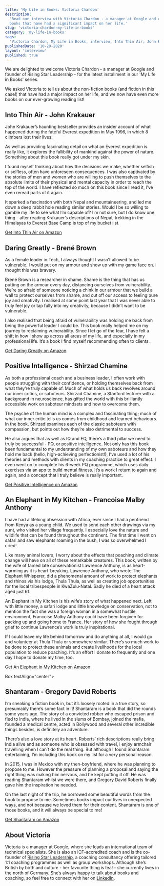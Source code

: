 ```yaml
---
title: 'My Life in Books: Victoria Chardon'
description:
  'Read our interview with Victoria Chardon - a manager at Google and co-founder of Rising Star Leadership - in which she shares five 
  books that have had a significant impact on her life.'
slug: 'victoria-chardon-my-life-in-books'
category: 'my-life-in-books'
tags:
  'Victoria Chardon, My Life in Books, interview, Into Thin Air, John Krakauer, Daring Greatly, Brene Brown, Positive Intelligence, Shirzad Chamine, An Elephant in My Kitchen, Francoise Malby Anthony, Shantaram, Gregory David Roberts'
publishedDate: '10-29-2020'
layout: 'interview'
published: true
---
```



<p style={{ fontSize: '20px' }}>
We are delighted to welcome Victoria Chardon - a manager at Google and founder of Rising Star Leadership - for the latest installment in our 'My Life in Books' series. 

We asked Victoria to tell us about the non-fiction books (and fiction in this case!) that have had a major impact on her life, and we now have even more books on our ever-growing reading list! 
</p>

<Box textAlign="center">
  <h2>Into Thin Air - John Krakauer</h2>
</Box>

<ImageFlexCenter
  src="book-summaries/john-krakauer-into-thin-air"
  altText="Into Thin Air - John Krakauer"
  width={266}
  height={400}
/>

John Krakauer’s haunting bestseller provides an insider account of what happened during the fateful Everest expedition in May 1996, in which 8 climbers lost their lives.

As well as providing fascinating detail on what an Everest expedition is really like, it explores the fallibility of mankind against the power of nature.  Something about this book really got under my skin.

I found myself thinking about how the decisions we make, whether selfish or selfless, often have unforeseen consequences.  I was also captivated by the stories of men and women who are willing to push themselves to the absolute limits of their physical and mental capacity in order to reach the top of the world.  I have reflected so much on this book since I read it, I’ve even reread parts of it again.

It sparked a fascination with both Nepal and mountaineering, and led me down a deep rabbit hole reading similar stories. Would I be so willing to gamble my life to see what I’m capable of?  I’m not sure, but I do know one thing - after reading Krakauer’s descriptions of Nepal, trekking in the Himalayas to Everest Base Camp is top of my bucket list.

[Get Into Thin Air on Amazon](https://www.amazon.com/Into-Thin-Air-Personal-Disaster/dp/0385494785/ref=as_li_ss_tl?dchild=1&keywords=into+thin+air+-+jon+krakauer&qid=1603977477&sr=8-1&linkCode=ll1&tag=paperbacktrav-20&linkId=ff9cf3e05575657f5bbab1e41733039e&language=en_US)

<Box textAlign="center">
  <h2>Daring Greatly - Brené Brown</h2>
</Box>

<ImageFlexCenter
  src="book-summaries/brene-brown-daring-greatly"
  altText="Daring Greatly - Brené Brown"
  width={266}
  height={400}
/>

As a female leader in Tech, I always thought I wasn’t allowed to be vulnerable.  I would put on my armour and show up with my game face on.  I thought this was bravery. 

Brené Brown is a researcher in shame.  Shame is the thing that has us putting on the armour every day, distancing ourselves from vulnerability.  We’re so afraid of someone noticing a chink in our armour that we build a wall to protect ourselves from shame, and cut off our access to feeling pure joy and creativity.  I realised at some point last year that I was never able to truly feel joy or tap fully into my creativity, because I didn’t want to be vulnerable.

I also realised that being afraid of vulnerability was holding me back from being the powerful leader I could be.  This book really helped me on my journey to reclaiming vulnerability.  Since I let go of the fear, I have felt a shift in how I show up across all areas of my life, and especially in my professional life.  It’s a book I find myself recommending often to clients.

[Get Daring Greatly on Amazon](https://www.amazon.com/Daring-Greatly-Courage-Vulnerable-Transforms/dp/1592408419/ref=as_li_ss_tl?dchild=1&keywords=Daring+Greatly+-+Bren%C3%A9+Brown&qid=1603977549&sr=8-1&linkCode=ll1&tag=paperbacktrav-20&linkId=5a43179d93aa58a52b79c7cdd046a1e8&language=en_US)

<Box textAlign="center">
  <h2>Positive Intelligence - Shirzad Chamine</h2>
</Box>

<ImageFlexCenter
  src="book-summaries/shirzad-chamine-positive-intelligence"
  altText="Positive Intelligence - Shirzad Chamine"
  width={266}
  height={400}
/>

As both a professional coach and a business leader, I often work with people struggling with their confidence, or holding themselves back from what they’re truly capable of.  Much of what holds us back revolves around our inner critics, or saboteurs.  Shirzad Chamine, a Stanford lecturer with a background in neuroscience, has gifted the world with this brilliantly accessible work on saboteur mindsets and how to overcome them.

The psyche of the human mind is a complex and fascinating thing; much of what our inner critic tells us comes from childhood and learned behaviours.  In the book, Shirzad examines each of the classic saboteurs with compassion, but points out how they’re also detrimental to success.

He also argues that as well as IQ and EQ, there’s a third pillar we need to truly be successful - PQ, or positive intelligence.  Not only has this book been fundamental to my understanding of my own saboteurs and how they hold me back (hello, high-achieving perfectionist!), I’ve used a lot of his theories and methods with clients in my coaching practice to great effect.  I even went on to complete his 6-week PQ programme, which uses daily exercises via an app to build mental fitness. It’s a work I return to again and again, and a concept that I truly believe is really important.

[Get Positive Intelligence on Amazon](https://www.amazon.com/Positive-Intelligence-Individuals-Achieve-Potential/dp/1608322785/ref=as_li_ss_tl?dchild=1&keywords=Positive+Intelligence&qid=1603977619&sr=8-1&linkCode=ll1&tag=paperbacktrav-20&linkId=57a43ded55b8fe7f4d47a479664fd1bc&language=en_US)

<Box textAlign="center">
  <h2>An Elephant in My Kitchen - Francoise Malby Anthony</h2>
</Box>

<ImageFlexCenter
  src="book-summaries/francoise-malby-anthony-an-elephant-in-my-kitchen"
  altText="An Elephant in My Kitchen - Francoise Malby Anthony"
  width={266}
  height={400}
/>

I have had a lifelong obsession with Africa, ever since I had a penfriend from Kenya as a young child.  We used to send each other drawings via my aunt, who visited her village frequently.   I especially love the nature and wildlife that can be found throughout the continent.  The first time I went on safari and saw elephants roaming in the bush, I was so overwhelmed I cried!   

Like many animal lovers, I worry about the effects that poaching and climate change will have on all of these remarkable creatures.  This book, written by the wife of famed late conservationist Lawrence Anthony, is as heart-warming as it is heart-breaking.  Lawrence Anthony, who wrote The Elephant Whisperer, did a phenomenal amount of work to protect elephants and rhinos via his lodge, Thula Thula, as well as creating job opportunities for the local tribespeople in KwaZulu-Natal.  Sadly he died of a heart attack aged just 61.  

An Elephant in My Kitchen is his wife’s story of what happened next.  Left with little money, a safari lodge and little knowledge on conservation, not to mention the fact she was a foreign woman in a somewhat hostile environment, Francoise Malby Anthony could have been forgiven for packing up and going home to France.  Her story of how she fought through grief to continue Lawrence’s work is truly inspirational.

If I could leave my life behind tomorrow and do anything at all, I would go and volunteer at Thula Thula or somewhere similar.  There’s so much work to be done to protect these animals and create livelihoods for the local population to reduce poaching.  It’s an effort I donate to frequently and one day I hope to donate my time, too.

[Get An Elephant in My Kitchen on Amazon](https://www.amazon.com/Elephant-My-Kitchen-Courage-Survival/dp/150986492X/ref=as_li_ss_tl?dchild=1&keywords=An+Elephant+in+My+Kitchen+-+Francoise+Malby+Anthony&qid=1603977684&sr=8-1&linkCode=ll1&tag=paperbacktrav-20&linkId=063c7e2973ce58fb2e5bbb50fecbf917&language=en_US)

Box textAlign="center">
  <h2>  <h2>Shantaram - Gregory David Roberts</h2>
</Box>

<ImageFlexCenter
  src="book-summaries/gregory-david-roberts-shantaram"
  altText="Shantaram - Gregory David Roberts"
  width={266}
  height={400}
/>

I’m sneaking a fiction book in, but it’s loosely rooted in a true story, so presumably there’s some fact in it!  Shantaram is a book that did the rounds some years ago.  The story of a convicted robber who escaped prison and fled to India, where he lived in the slums of Bombay, joined the mafia, founded a medical centre, acted in Bollywood and several other incredible things besides, is definitely an adventure.

There’s also a love story at its heart.  Roberts’ rich descriptions really bring India alive and as someone who is obsessed with travel, I enjoy armchair travelling when I can’t do the real thing.  But although I found Shantaram entertaining, I’m including this book on my list for a very personal reason.  

In 2015, I was in Mexico with my then-boyfriend, where he was planning to propose to me.  However the pressure of planning a proposal and saying the right thing was making him nervous, and he kept putting it off.  He was reading Shantaram whilst we were there, and Gregory David Roberts finally gave him the inspiration he needed. 

On the last night of the trip, he borrowed some beautiful words from the book to propose to me.  Sometimes books impact our lives in unexpected ways, and not because we loved them for their content.  Shantaram is one of those books, and it will always be special to me!

[Get Shantaram on Amazon](https://www.amazon.com/Shantaram-Novel-Gregory-David-Roberts/dp/0312330537/ref=as_li_ss_tl?dchild=1&keywords=Shantaram+-+Gregory+David+Roberts&qid=1603977747&sr=8-1&linkCode=ll1&tag=paperbacktrav-20&linkId=4ad0183188b041cd08e13818f714e09a&language=en_US)


## About Victoria

Victoria is a manager at Google, where she leads an international team of technical specialists.  She is also an ICF-accredited coach and is the co-founder of [Rising Star Leadership](https://risingstarleadership.com), a coaching consultancy offering tailored 1:1 coaching programmes as well as group workshops.  Although she’s British by birth and culture - her favourite thing is tea! - she currently lives in the north of Germany.  She’s always happy to talk about books and coaching, so feel free to connect with her on [LinkedIn](https://www.linkedin.com/in/victoriachardon).
